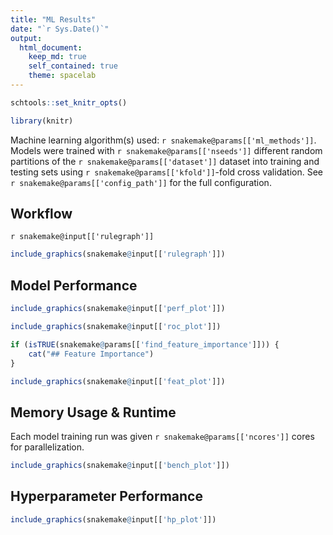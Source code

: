 ```yaml
---
title: "ML Results"
date: "`r Sys.Date()`"
output:
  html_document:
    keep_md: true
    self_contained: true
    theme: spacelab
---
```


```r
schtools::set_knitr_opts()
```

```r
library(knitr)
```

Machine learning algorithm(s) used: `r snakemake@params[['ml_methods']]`.
Models were trained with `r snakemake@params[['nseeds']]` different random
partitions of the `r snakemake@params[['dataset']]` dataset into training and
testing sets using `r snakemake@params[['kfold']]`-fold cross validation.
See ``r snakemake@params[['config_path']]`` for the full configuration.

## Workflow

`r snakemake@input[['rulegraph']]`

```r
include_graphics(snakemake@input[['rulegraph']])
```

## Model Performance

```r
include_graphics(snakemake@input[['perf_plot']])
```

```r
include_graphics(snakemake@input[['roc_plot']])
```

```r
if (isTRUE(snakemake@params[['find_feature_importance']])) { 
    cat("## Feature Importance") 
}
```

```r
include_graphics(snakemake@input[['feat_plot']])
```

## Memory Usage & Runtime

Each model training run was given `r snakemake@params[['ncores']]` cores
for parallelization.

```r
include_graphics(snakemake@input[['bench_plot']])
```

## Hyperparameter Performance

```r
include_graphics(snakemake@input[['hp_plot']])
```
